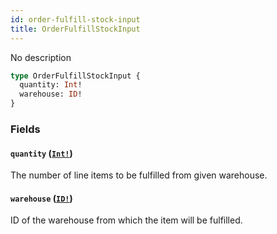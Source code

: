 ```yaml
---
id: order-fulfill-stock-input
title: OrderFulfillStockInput
---
```


No description

```graphql
type OrderFulfillStockInput {
  quantity: Int!
  warehouse: ID!
}
```

### Fields

#### `quantity` ([`Int!`](/developer/api-reference/scalars/int.mdx))

The number of line items to be fulfilled from given warehouse.

#### `warehouse` ([`ID!`](/developer/api-reference/scalars/id.mdx))

ID of the warehouse from which the item will be fulfilled.
